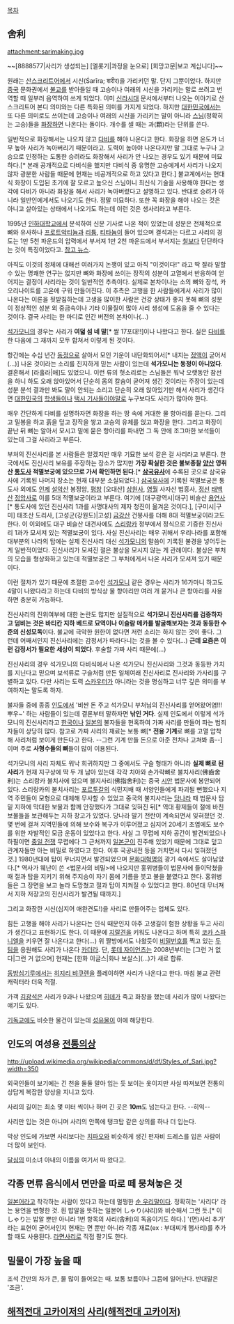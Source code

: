 [[목차]]

== 舍利 ==
attachment:sarimaking.jpg

~~[8888577|사리가 생성되는] [엘롯기|과정을 눈으로] [희망고문|보고 계십니다]~~

원래는 [[산스크리트어]]에서 시신(Śarīra; शरीर)을 가리키던 말. 단지 그뿐이었다. 하지만 [[중화인민공화국|중국]] 문화권에서 [[불교]]를 받아들일 때 고승이나 여래의 시신을 가리키는 말로 쓰려고 번역할 때 일부러 음역하여 쓰게 되었다. 이미 [[신라]]시대 문서에서부터 나오는 이야기로 산스크리트어 본디 의미와는 다른 특화된 의미를 가지게 되었다. 하지만 [[대한민국]]에서는 또 다른 의미로도 쓰이는데 고승이나 여래의 시신을 가리키는 말이 아니라 [[스님]](정확히는 고승)들을 [[화장]]하면 나온다는 돌이다. 개수를 셀 때는 과(顆)라는 단위를 쓴다.

일반적으로 화장해서는 나오지 않고 [[다비]]를 해야 나온다고 한다. 화장을 하면 온도가 너무 높아 사리가 녹아버리기 때문이라고. 도력이 높아야 나온다지만 말 그대로 누구나 고승으로 인정하는 도통한 승려라도 화장해서 사리가 안 나오는 경우도 있기 때문에 미묘하다.[* 본래 공개적으로 다비식을 했지만 다비식 중 유명한 고승에게서 사리가 나오지 않자 광분한 사람들 때문에 현재는 비공개적으로 하고 있다고 한다.] 불교계에서는 현대식 화장이 도입된 초기에 잘 모르고 높으신 스님이니 최신식 기술을 사용해야 한다는 생각에 다비가 아니라 화장을 해서 사리가 녹아버렸다고 설명하고 있다. 반대로 승려가 아니라 일반인에게서도 나오기도 한다. 정말 미묘하다. 또한 꼭 화장을 해야 나오는 것은 아니고 살아있는 상태에서 나오기도 하는데 이런 것은 생사리라고 부른다. 

1995년 [[인하대학교]]에서 분석하여 신문 기사로 나온 적이 있었는데 성분은 전체적으로 뼈와 유사하나 [[프로트악티늄]]과 [[리튬]], [[티타늄]]이 들어 있으며 결석과는 다르고 사리의 경도는 1만 5천 파운드의 압력에서 부서져 1만 2천 파운드에서 부서지는 [[철]]보다 단단하다는 것이 특징이었다고. [http://news.naver.com/main/read.nhn?mode=LSD&mid=sec&sid1=111&oid=033&aid=0000002878 참고 뉴스].

아직도 이것의 정체에 대해선 여러가지 논쟁이 있고 아직 "이것이다!" 라고 딱 잘라 말할 수 있는 명쾌한 연구는 없지만 뼈와 화장에 쓰이는 장작의 성분이 고열에서 반응하여 얻어지는 결정이 사리라는 것이 일반적인 추측이다. 실제로 본차이나는 소의 뼈와 장석, 카오리나이트를 고온에 구워 만들어진다. 이 추측은 고행을 한 사람들에게서 사리가 많이 나온다는 이론을 뒷받침하는데 고생을 많이한 사람은 건강 상태가 좋지 못해 뼈의 성분이 정상적인 성분 외 중금속이나 기타 이물질이 많아 사리 생성에 도움을 줄 수 있다는 것이다. 결국 사리는 한 마디로 인간 버전의 본차이나(...)

[[석가모니]]의 경우는 사리가 '''여덟 섬 네 말'''[* 쌀 17포대!!]이나 나왔다고 한다. 실은 [[다비]]를 한 다음에 그 재까지 모두 합쳐서 이렇게 된 것이다.

항간에는 수십 년간 [[동정]]으로 살아서 모인 기운이 내단화되어서[* 내지는 [[정액]]이 굳어서(...)] 나온 것이라는 소리를 진지하게 믿는 사람이 있는데 '''석가모니는 동정이 아니었다'''. 결혼해서 [라훌라|애]도 있었으니. 이런 류의 헛소리로는 스님들은 워낙 오랫동안 참선을 하니 하도 오래 앉아있어서 단순히 몸의 칼슘이 굳어져 생긴 것이라는 주장이 있는데 성분 분석 결과만 봐도 말이 안되는 소리고 단순히 오래 앉아있기만 해서 사리가 생긴다면 [[대한민국]]의 [[학생]]들이나 [[택시 기사]]들이야말로 누구보다도 사리가 많아야 한다. 

매우 간단하게 다비를 설명하자면 화장을 하는 땅 속에 거대한 물 항아리를 묻는다. 그리고 밀봉을 하고 흙을 덮고 장작을 쌓고 고승의 유체를 얹고 화장을 한다. 그리고 화장이 끝난 뒤 뼈는 알아서 모시고 밑에 묻은 항아리를 파내면 그 독 안에 조그마한 보석들이 있는데 그걸 사리라고 부른다.

부처의 진신사리를 본 사람들은 알겠지만 매우 기묘한 보석 같은 걸 사리라고 부른다. 한국에서도 진신사리 보유를 주장하는 장소가 많지만 '''가장 확실한 것은 불보종찰 [[양산]] 영취산 [[통도사]] 적멸보궁에 있으므로 가서 확인하면 된다'''.[* '''[[삼국유사]]'''에 수록된 곳으로 삼국유사에 기록된 나머지 장소는 현재 대부분 소실되었다.] [[삼국유사]]에 기록된 적멸보궁은 통도사 외에도 [[인제]] [[설악산]] 봉정암, [[평창]] [오대산] [[상원사]], [[영월]] 사자산 법흥사, [[정선]] [[태백산]] [[정암사]]로 이를 5대 적멸보궁이라고 부른다. 여기에 [대구광역시|대구] 비슬산 [[용연사]][* 통도사에 있던 진신사리 1과를 사명대사의 제자 청진이 옮겨온 것이다.], [구미시|구미] 태조산 도리사, [고성군(강원도)|고성] [[금강산]] 건봉사를 더해 8대 적멸보궁이라고도 한다. 이 이외에도 대구 비슬산 대견사에도 [[스리랑카]] 정부에서 정식으로 기증한 진신사리 1과가 모셔져 있는 적멸보궁이 있다. 사실 진신사리는 매우 귀해서 우리나라를 포함해 대부분의 나라의 탑에는 실제 진신사리 대신 [[석가모니]]의 말씀이 기록된 불경을 넣어두는 게 일반적이었다. 진신사리가 모셔진 절은 불상을 모시지 않는 게 관례이다. 불상은 부처의 모습을 형상화하고 있는데 적멸보궁은 그 부처에게서 나온 사리가 모셔져 있기 때문이다.

이런 절차가 있기 때문에 초절한 고수인 [[석가모니]] 같은 경우는 사리가 16가마니 하고도 4말이 나왔다라고 하는데 다비의 방식상 물 항아리만 여러 개 묻거나 큰 항아리를 사용하면 충분히 가능하다.

진신사리의 진위여부에 대한 논란도 많지만 실질적으로 '''석가모니 진신사리를 검증하자고 덤비는 것은 바티칸 지하 베드로 묘역이나 이슬람 메카를 발굴해보자는 것과 동등한 수준의 신성모독'''이다. 불교에 극악한 원한이 없다면 저런 소리는 하지 않는 것이 좋다. 그런데 어째서인지 진신사리에는 감정서가 따라다니는 것을 볼 수 있다(...) '''근데 요즘은 이런 감정서가 필요한 세상이 되었다'''. 후술할 가짜 사리 때문에(...)

진신사리의 경우 석가모니의 다비식에서 나온 석가모니 진신사리와 그것과 동등한 가치를 지닌다고 믿으며 보석류로 구슬처럼 만든 일체여래 진신사리로 진사리와 가사리를 구별하고 있다. 다만 사리는 도력 [[스카우터]]가 아니라는 것을 명심하고 너무 깊은 의미를 부여하지는 말도록 하자. 

불자들 중에 종종 [[인도 공화국|인도]]에서 '비싼 돈 주고 석가모니 부처님의 진신사리를 얻어왔어염!!! 뿌우~' 하는 사람들이 있는데 결론부터 말하자면 '''낚인 거다'''. 실제 인도에서 이렇게 석가모니의 진신사리라고 [[한국]]이나 [[일본]]의 불자들을 현혹하여 가짜 사리를 만들어 파는 범죄자들이 상당히 많다. 참고로 가짜 사리의 재료는 보통 뼈[* '''전용 기계'''로 뼈를 고열 압착해 사리처럼 보이게 만든다고 한다. --그런 기계 만들 돈으로 아준 전차나 고쳐봐 좀--]이며 주로 '''사형수들의 뼈'''들이 많이 이용된다.

석가모니의 사리 자체도 워낙 희귀하지만 그 중에서도 구슬 형태가 아니라 '''실제 뼈로 된 사리'''가 현재 지구상에 딱 두 개 남아 있는데 각각 치아와 손가락뼈로 불치사리(佛齒舍利)는 스리랑카 불치사에 있으며 불지사리(佛指舍利)는 중국 [[시안]] 법문사에 봉안되어 있다. 스리랑카의 불치사리는 [[포르투갈]]의 식민지배 때 서양인들에게 파괴될 뻔했으나 지역 주민들이 모형으로 대체해 무사할 수 있었고 중국의 불지사리는 [[당나라]] 때 법문사 탑 밑 지하에 막대한 보물과 함께 안장했다가 그대로 잊혀진 뒤[* 역대 황제들이 절에 바친 보물들을 보관해두는 지하 창고가 있었다. 당나라 말기 전란이 계속되면서 잊혀졌던 것. 몇 번에 걸쳐 지역민들에 의해 보수와 복구가 이루어졌고 심지어 20세기 초엽에도 보수를 위한 자발적인 모금 운동이 있었다고 한다. 사실 그 무렵에 지하 공간이 발견되었으나 하필이면 [[중일 전쟁]] 무렵에다 그 근처까지 [[일본군]]이 진주해 있었기 때문에 그대로 덮고 관계자들만 아는 비밀로 하였다고 한다. 이후 국공내전 등을 거치면서 다시 잊혀졌던 것.] 1980년대에 탑이 무너지면서 발견되었으며 [[문화대혁명]]의 광기 속에서도 살아남았다.[* 역사가 웨난이 쓴 <법문사의 비밀>에 나오지만 홍위병들이 법문사에 들이닥쳤을 때 절과 탑을 지키기 위해 주지승이 자기 몸에 기름을 붓고 불을 붙였다고 한다. 홍위병들은 그 장면을 보고 놀라 도망쳤고 절과 탑이 지켜질 수 있었다고 한다. 80년대 무너져서 지하 저장고의 진신사리가 발견될 때까지.]

그리고 화장한 시신(심지어 애완견도!)을 사리로 만들어주는 업체도 있다.

힘든 고행을 해야 사리가 나온다는 인식 때문인지 아주 고생길이 험한 상황을 두고 사리가 생긴다고 표현하기도 한다. 이 때문에 [[지랄견]]을 키워도 나온다고 하며 특히 [[코카 스파니엘]]을 키우면 잘 나온다고 한다(...) 위 짤방에서도 나왔듯이 [[8888577|비밀]][[666858766|번호]]를 찍고 있는 [[롯데 자이언츠|두]] [[LG 트윈스|팀]]을 응원해도 사리가 나온다 [[카더라]]. 단, [[롯데 자이언츠]]는 2008년부터는 [그런 거 없다|그런 거 없으며] 현재는 [한화 이글스|화나 보살스](...)가 새로 합류. 

[[동방심기루]]에서는 [[히지리 뱌쿠렌]]을 플레이하면 사리가 나온다고 한다. 마침 불교 관련 캐릭터라 더욱 적절.

가객 [[김광석]]은 사리가 9과나 나왔으며 [[hide|히데]]가 죽고 화장을 했는데 사리가 많이 나왔다는 얘기도 있다.

[[기독교]]에도 비슷한 물건이 있는데 [[성유물]]이 이에 해당한다.

== 인도의 여성용 [[전통의상]] ==
http://upload.wikimedia.org/wikipedia/commons/d/df/Styles_of_Sari.jpg?width=350

외국인들이 보기에는 긴 천을 둘둘 말아 입는 듯 보이는 옷이지만 사실 따져보면 전통의상답게 복잡한 양상을 지니고 있다.

사리의 길이는 최소 몇 미터 씩이나 하며 긴 곳은 '''10m'''도 넘는다고 한다. --히익--

사리만 입는 것은 아니며 사리의 안쪽에 탱크탑 같은 상의를 하나 더 입는다.

막상 인도에 가보면 사리보다는 [[차이나 드레스|치파오]]와 비슷하게 생긴 펀자비 드레스를 입은 사람이 더 많이 보인다.

[[달심]]의 미소녀 아내의 이름을 여기서 따 왔다고.

== 각종 면류 음식에서 면만을 따로 떼 뭉쳐놓은 것 ==
[[일본어]]라고 착각하는 사람이 있다고 하는데 멀쩡한 [[순 우리말]]이다. 정확히는 '사리다' 라는 용언을 변형한 것. 흰 밥알을 뜻하는 일본어 しゃり(샤리)와 비슷해서 그런 듯.[* 이 しゃり는 밥알 뿐만 아니라 1번 항목의 사리(舎利)의 독음이기도 하다.] '(면)사리 추가' 라는 표현이 굳어서인지 현재는 면 뿐만 아니라 각종 재료(ex : 부대찌개 햄사리)를 추가할 때도 사용된다. [[라면사리]]로 직접 팔기도 한다.

== 밀물이 가장 높을 때 ==
조석 간만의 차가 큰, 물 많이 들어오는 때. 보통 보름이나 그믐에 일어난다. 반대말은 '조금'.

== [[해적전대 고카이저]]의 [[사리(해적전대 고카이저)]] ==
